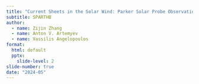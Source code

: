 ```yaml
---
title: "Current Sheets in the Solar Wind: Parker Solar Probe Observations"
subtitle: SPARTHB
author:
  - name: Zijin Zhang
  - name: Anton V. Artemyev
  - name: Vassilis Angelopoulos
format:
  html: default
  pptx:
    slide-level: 2
slide-number: true
date: "2024-05"
---
```


<!-- 
See [share notes](../../beforerr/docs/research/topics/swd/index.qmd) for
- introduction
- formation mechanisms
See [sparthrb](./sparthb.qmd) for alignment and observation details
See [Main Website](../index.qmd) for the results
-->